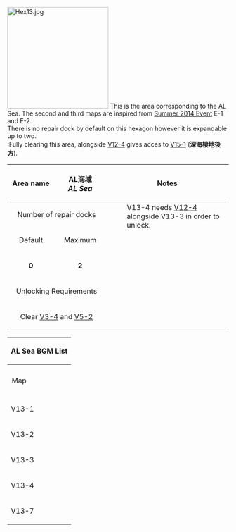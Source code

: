 [[File:Hex13.jpg|thumb|230x230px]]
This is the area corresponding to the AL Sea. The second and third maps are inspired from [[Summer 2014 Event]] E-1 and E-2.<br>
There is no repair dock by default on this hexagon however it is expandable up to two.<br>
:Fully clearing this area, alongside [[Kancolle Kai:Sandbox/Area 12#/V12-4|V12-4]] gives acces to [[KanColle Kai:Sandbox/Area 15#/V15-1|V15-1]] ('''深海棲地後方''').

{| class="wikitable" style="width:99%;margin:5px;"
!style="width:125px;"|Area name
|style="text-align:center; width:125px;" |AL海域<br>''AL Sea''
! colspan="2" style="text-align:center;width:400px;" |Notes
|-
! colspan="2" style="text-align:center; " |Number of repair docks
| colspan="2" rowspan="7" style="vertical-align:text-top; margin:0px;"|
:V13-4 needs [[KanColle Kai:Sandbox/Area 12#/V12-4|V12-4]] alongside V13-3 in order to unlock.<br>
|-
! style="text-align:center;" |Default
! style="text-align:center;" |Maximum
|-
|style="text-align:center;" |'''0'''
|style="text-align:center;" |'''2'''
|-
! colspan="2" style="text-align:center;" |Unlocking Requirements<br>
|-
| colspan="2" style="text-align:center; " |Clear [[Kancolle Kai:Sandbox/Area 3#/V3-4|V3-4]] and [[Kancolle Kai:Sandbox/Area 5#/V5-2|V5-2]]
|}
{| class="mw-collapsible mw-collapsed wikitable" style="text-align:center;width:100%"
!colspan="6"|<h4 style="margin:0;text-align:center">AL Sea BGM List</h4>
|-
!style="padding: 10px"|Map
!Overworld
!Normal Node (Day Battle)
!Normal Node (Night Battle)
!Boss Node (Day Battle)
!Boss Node (Night Battle)
|-
!V13-1
|rowspan=3|作戦発動<br>''Commence Operation''
|士魂の護り<br>''Protection of the Warrior Spirit''
|rowspan=4|我、夜戦に突入す！<br>''Rush into the Night Battle!''
|colspan=2|海原へ<br>''Into the Ocean''
|-
!V13-2
|rowspan=2|海原へ<br>''Into the Ocean''
|rowspan=2 colspan=2|強襲！空母機動部隊<br>''Assault! Aircraft Carrier Task Force''
|-
!V13-3
|-
!V13-4
|艦隊集結<br>''Fleet Gathering''
|rowspan=2|強襲！空母機動部隊<br>''Assault! Aircraft Carrier Task Force''
|colspan=2|MI作戦<br>''Operation MI''
|-
!V13-7
|待ち伏せの夜戦<br>''Night Battle Ambush''
|強襲！空母機動部隊<br>''Assault! Aircraft Carrier Task Force''
|colspan=2|シズメシズメ<br>''Sink Sink''
|}
{{Map/Tabs|prefix=Sandbox}}


{{VitaAreaPortal}}
